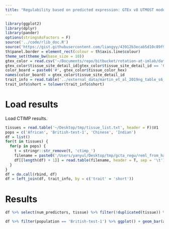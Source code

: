 ```yaml
---
title: "Regulability based on predicted expression: GTEx v8 UTMOST models in ten tissues"
---
```


```r
library(ggplot2)
library(dplyr)
library(pander)
options(stringsAsFactors = F)
source('../code/rlib_doc.R')
source('https://gist.githubusercontent.com/liangyy/43912b3ecab5d10c89f9d4b2669871c9/raw/8151c6fe70e3d4ee43d9ce340ecc0eb65172e616/my_ggplot_theme.R')
th$panel.border = element_rect(colour = th$axis.line$colour)
theme_set(theme_bw(base_size = 10))
gtex_color = read.csv('~/Documents/repo/bitbucket/rotation-at-imlab/data/gtex_tissue_colors.csv')
gtex_color$tissue_site_detail_id[gtex_color$tissue_site_detail_id == 'Cells_Transformed_fibroblasts'] = 'Cells_Cultured_fibroblasts'
color_board = paste0('#', gtex_color$tissue_color_hex)
names(color_board) = gtex_color$tissue_site_detail_id
trait_info = read.table('../external_data/martin_et_al_2019ng_table_s6_trait_description.tsv', header = T, sep = '\t')
trait_info$short = tolower(trait_info$short)
```

# Load results

Load CTIMP results.

```r
tissues = read.table('~/Desktop/tmp/tissue_list.txt', header = F)$V1
pops = c('African', 'British-test-1', 'Chinese', 'Indian')
df = list()
for(t in tissues) {
  for(p in pops) {
    t = stringr::str_remove(t, 'ctimp_')
    filename = paste0('/Users/yanyul/Desktop/tmp/gcta_regu/reml_from_hail_martin_et_al_traits_x_ctimp_', t, '_x_', p, '.tsv')
    df[[length(df) + 1]] = read.table(filename, header = T, sep = '\t') %>% mutate(population = p, tissue = t)
  }
}
df = do.call(rbind, df)
df = left_join(df, trait_info, by = c('trait' = 'short'))
```

# Results

```r
df %>% select(num_predictors, tissue) %>% filter(!duplicated(tissue)) %>% pander
```

```r
df %>% filter(population == 'British-test-1') %>% ggplot() + geom_bar(aes(x = tissue, y = h_sq, fill = tissue), stat = 'identity') + facet_wrap(~long, ncol = 3, scales = 'free_y') + scale_fill_manual(values = color_board) + theme(legend.position = 'bottom', axis.text.x = element_blank())
```